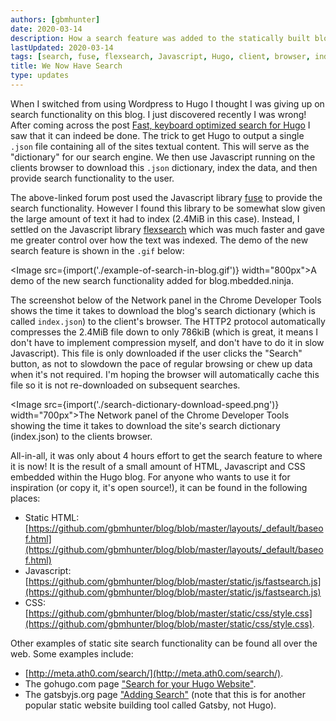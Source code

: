 ```yaml
---
authors: [gbmhunter]
date: 2020-03-14
description: How a search feature was added to the statically built blog.mbedded.ninja website running Hugo.
lastUpdated: 2020-03-14
tags: [search, fuse, flexsearch, Javascript, Hugo, client, browser, indexing, blog, JSON, dictionary]
title: We Now Have Search
type: updates
---
```


When I switched from using Wordpress to Hugo I thought I was giving up on search functionality on this blog. I just discovered recently I was wrong! After coming across the post [Fast, keyboard optimized search for Hugo](https://discourse.gohugo.io/t/fast-keyboard-optimized-search-for-hugo/23824) I saw that it can indeed be done. The trick to get Hugo to output a single `.json` file containing all of the sites textual content. This will serve as the "dictionary" for our search engine. We then use Javascript running on the clients browser to download this `.json` dictionary, index the data, and then provide search functionality to the user.

The above-linked forum post used the Javascript library [fuse](https://fusejs.io/) to provide the search functionality. However I found this library to be somewhat slow given the large amount of text it had to index (2.4MiB in this case). Instead, I settled on the Javascript library [flexsearch](https://github.com/nextapps-de/flexsearch) which was much faster and gave me greater control over how the text was indexed. The demo of the new search feature is shown in the `.gif` below:

<Image src={import('./example-of-search-in-blog.gif')} width="800px">A demo of the new search functionality added for blog.mbedded.ninja.</Image>

The screenshot below of the Network panel in the Chrome Developer Tools shows the time it takes to download the blog's search dictionary (which is called `index.json`) to the client's browser. The HTTP2 protocol automatically compresses the 2.4MiB file down to only 786kiB (which is great, it means I don't have to implement compression myself, and don't have to do it in slow Javascript). This file is only downloaded if the user clicks the "Search" button, as not to slowdown the pace of regular browsing or chew up data when it's not required. I'm hoping the browser will automatically cache this file so it is not re-downloaded on subsequent searches.

<Image src={import('./search-dictionary-download-speed.png')} width="700px">The Network panel of the Chrome Developer Tools showing the time it takes to download the site's search dictionary (index.json) to the clients browser.</Image>

All-in-all, it was only about 4 hours effort to get the search feature to where it is now! It is the result of a small amount of HTML, Javascript and CSS embedded within the Hugo blog. For anyone who wants to use it for inspiration (or copy it, it's open source!), it can be found in the following places:

* Static HTML: [https://github.com/gbmhunter/blog/blob/master/layouts/_default/baseof.html](https://github.com/gbmhunter/blog/blob/master/layouts/_default/baseof.html)
* Javascript: [https://github.com/gbmhunter/blog/blob/master/static/js/fastsearch.js](https://github.com/gbmhunter/blog/blob/master/static/js/fastsearch.js)
* CSS: [https://github.com/gbmhunter/blog/blob/master/static/css/style.css](https://github.com/gbmhunter/blog/blob/master/static/css/style.css).

Other examples of static site search functionality can be found all over the web. Some examples include:

* [http://meta.ath0.com/search/](http://meta.ath0.com/search/).
* The gohugo.com page ["Search for your Hugo Website"](https://gohugo.io/tools/search/).
* The gatsbyjs.org page ["Adding Search"](https://www.gatsbyjs.org/docs/adding-search/) (note that this is for another popular static website building tool called Gatsby, not Hugo).
